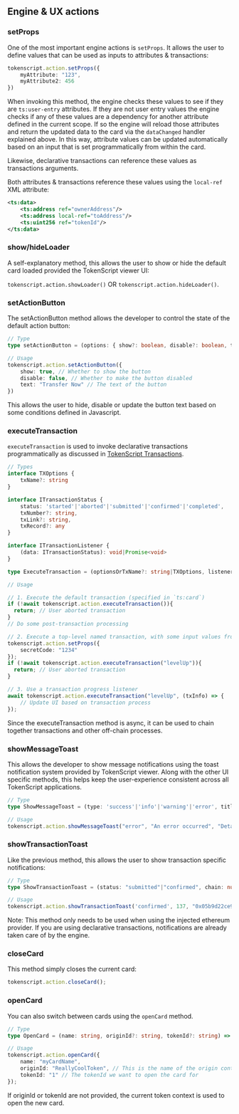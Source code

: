## Engine & UX actions

### setProps

One of the most important engine actions is `setProps`. It allows the user to define values that can be used as inputs to attributes & transactions:

```typescript
tokenscript.action.setProps({
	myAttribute: "123",
	myAttribute2: 456
})
```

When invoking this method, the engine checks these values to see if they are `ts:user-entry` attributes.
If they are not user entry values the engine checks if any of these values are a dependency for another attribute defined in the current scope.
If so the engine will reload those attributes and return the updated data to the card via the `dataChanged` handler explained above.
In this way, attribute values can be updated automatically based on an input that is set programmatically from within the card.

Likewise, declarative transactions can reference these values as transactions arguments.

Both attributes & transactions reference these values using the `local-ref` XML attribute:

```xml
<ts:data>
	<ts:address ref="ownerAddress"/>
	<ts:address local-ref="toAddress"/>
	<ts:uint256 ref="tokenId"/>
</ts:data>
```

### show/hideLoader

A self-explanatory method, this allows the user to show or hide the default card loaded provided the TokenScript viewer UI:

`tokenscript.action.showLoader()` OR `tokenscript.action.hideLoader()`.

### setActionButton

The setActionButton method allows the developer to control the state of the default action button:

```typescript
// Type
type setActionButton = (options: { show?: boolean, disable?: boolean, text?: string }) => void

// Usage
tokenscript.action.setActionButton({
	show: true, // Whether to show the button
	disable: false, // Whether to make the button disabled
	text: "Transfer Now" // The text of the button
})
```

This allows the user to hide, disable or update the button text based on some conditions defined in Javascript.

### executeTransaction

`executeTransaction` is used to invoke declarative transactions programmatically as discussed in [TokenScript Transactions](./tokenscript-syntax/transactions).

```typescript
// Types
interface TXOptions {
	txName?: string
}

interface ITransactionStatus {
	status: 'started'|'aborted'|'submitted'|'confirmed'|'completed',
	txNumber?: string,
	txLink?: string,
	txRecord?: any
}

interface ITransactionListener {
	(data: ITransactionStatus): void|Promise<void>
}

type ExecuteTransaction = (optionsOrTxName?: string|TXOptions, listener?: ITransactionListener) => Promise<ITransactionStatus|false>

// Usage

// 1. Execute the default transaction (specified in `ts:card`)
if (!await tokenscript.action.executeTransaction()){
  return; // User aborted transaction
}
// Do some post-transaction processing

// 2. Execute a top-level named transaction, with some input values from Javascript
tokenscript.action.setProps({
	secretCode: "1234"
});
if (!await tokenscript.action.executeTransaction("levelUp")){
  return; // User aborted transaction
}

// 3. Use a transaction progress listener
await tokenscript.action.executeTransaction("levelUp", (txInfo) => {
	// Update UI based on transaction process
});

```

Since the executeTransaction method is async, it can be used to chain together transactions and other off-chain processes.

### showMessageToast

This allows the developer to show message notifications using the toast notification system provided by TokenScript viewer.
Along with the other UI specific methods, this helps keep the user-experience consistent across all TokenScript applications.

```typescript
// Type
type ShowMessageToast = (type: 'success'|'info'|'warning'|'error', title: string, description: string) => void;

// Usage
tokenscript.action.showMessageToast("error", "An error occurred", "Detailed information about the error");
```

### showTransactionToast

Like the previous method, this allows the user to show transaction specific notifications:

```typescript
// Type
type ShowTransactionToast = (status: "submitted"|"confirmed", chain: number, txHash: string) => void;

// Usage
tokenscript.action.showTransactionToast('confirmed', 137, "0x05b9d22ce9ac87e399c18c488c3e02327945ffb4633890030789ea1f2f783e0b");
```

Note: This method only needs to be used when using the injected ethereum provider. If you are using declarative transactions, notifications are already taken care of by the engine.

### closeCard

This method simply closes the current card:

```typescript
tokenscript.action.closeCard();
```

### openCard

You can also switch between cards using the `openCard` method.

```typescript
// Type
type OpenCard = (name: string, originId?: string, tokenId?: string) => void;

// Usage
tokenscript.action.openCard({
	name: "myCardName",
	originId: "ReallyCoolToken", // This is the name of the origin contract as defined in the tokenscript.xml.
	tokenId: "1" // The tokenId we want to open the card for
});
```

If originId or tokenId are not provided, the current token context is used to open the new card.
